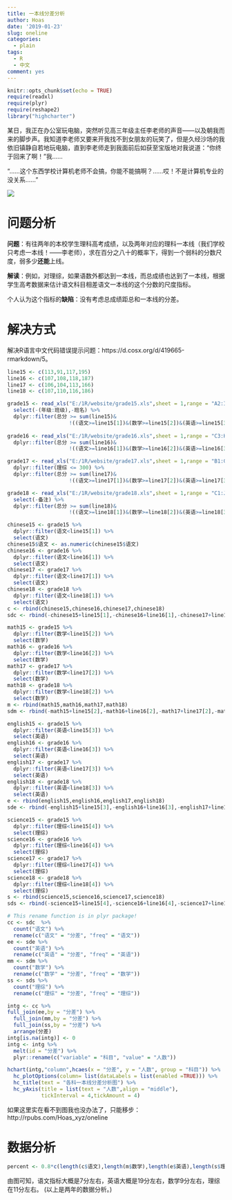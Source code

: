 ```yaml
---
title: 一本线分差分析
author: Hoas
date: '2019-01-23'
slug: oneline
categories:
  - plain
tags:
  - R
  - 中文
comment: yes
---
```

```r
knitr::opts_chunk$set(echo = TRUE)
require(readxl)
require(plyr)
require(reshape2)
library("highcharter")
```

某日，我正在办公室玩电脑，突然听见高三年级主任李老师的声音——以及朝我而来的脚步声。我知道李老师又要来开我找不到女朋友的玩笑了，但是久经沙场的我依旧镇静自若地玩电脑，直到李老师走到我面前后如获至宝版地对我说道：“你终于回来了啊！”我……

“……这个东西学校计算机老师不会搞，你能不能搞啊？……哎！不是计算机专业的没关系……”

<img src="https://pic.36krcnd.com/201802/27112556/l57o5cb4lzuzn7e1.jpg!1200">

# 问题分析

**问题**：有往两年的本校学生理科高考成绩，以及两年对应的理科一本线（我们学校只考虑一本线！——李老师），求在百分之八十的概率下，得到一个弱科的分数尺度，弱多少**还能**上线。

**解读**：例如，对理综，如果语数外都达到一本线，而总成绩也达到了一本线，根据学生高考数据来估计语文科目相差语文一本线的这个分数的尺度指标。

个人认为这个指标的**缺陷**：没有考虑总成绩距总和一本线的分差。

# 解决方式

解决R语言中文代码错误提示问题：https://d.cosx.org/d/419665-rmarkdown/5。

```r
line15 <- c(113,91,117,195)
line16 <- c(107,108,118,187)
line17 <- c(106,104,113,166)
line18 <- c(107,110,116,186)

grade15 <- read_xls("E:/1R/website/grade15.xls",sheet = 1,range = "A2:I1124",col_names = TRUE) %>%
  select(-(年级:班级),-班名) %>%
  dplyr::filter(总分 >= sum(line15)&
                    !((语文>=line15[1])&(数学>=line15[2])&(英语>=line15[3])&(理综>=line15[4])))
  
grade16 <- read_xls("E:/1R/website/grade16.xls",sheet = 1,range = "C3:H1126",col_names = TRUE) %>%
  dplyr::filter(总分 >= sum(line16)&
                    !((语文>=line16[1])&(数学>=line16[2])&(英语>=line16[3])&(理综>=line16[4])))

grade17 <- read_xls("E:/1R/website/grade17.xls",sheet = 1,range = "B1:G1065",col_names = TRUE) %>%
  dplyr::filter(理综 <= 300) %>%
  dplyr::filter(总分 >= sum(line17)&
                    !((语文>=line17[1])&(数学>=line17[2])&(英语>=line17[3])&(理综>=line17[4])))

grade18 <- read_xls("E:/1R/website/grade18.xls",sheet = 1,range = "C1:J989",col_names = TRUE) %>%
  select(-备注) %>%
  dplyr::filter(总分 >= sum(line18)&
                    !((语文>=line18[1])&(数学>=line18[2])&(英语>=line18[3])&(理综>=line18[4])))

chinese15 <- grade15 %>%
  dplyr::filter(语文<line15[1]) %>%
  select(语文)
chinese15$语文 <- as.numeric(chinese15$语文)
chinese16 <- grade16 %>%
  dplyr::filter(语文<line16[1]) %>%
  select(语文)
chinese17 <- grade17 %>%
  dplyr::filter(语文<line17[1]) %>%
  select(语文)
chinese18 <- grade18 %>%
  dplyr::filter(语文<line18[1]) %>%
  select(语文)
c <- rbind(chinese15,chinese16,chinese17,chinese18)
sdc <- rbind(-chinese15+line15[1],-chinese16+line16[1],-chinese17+line17[1],-chinese18+line18[1])

math15 <- grade15 %>%
  dplyr::filter(数学<line15[2]) %>%
  select(数学)
math16 <- grade16 %>%
  dplyr::filter(数学<line16[2]) %>%
  select(数学)
math17 <- grade17 %>%
  dplyr::filter(数学<line17[2]) %>%
  select(数学)
math18 <- grade18 %>%
  dplyr::filter(数学<line18[2]) %>%
  select(数学)
m <- rbind(math15,math16,math17,math18)
sdm <- rbind(-math15+line15[2],-math16+line16[2],-math17+line17[2],-math18+line18[2])

english15 <- grade15 %>%
  dplyr::filter(英语<line15[3]) %>%
  select(英语)
english16 <- grade16 %>%
  dplyr::filter(英语<line16[3]) %>%
  select(英语)
english17 <- grade17 %>%
  dplyr::filter(英语<line17[3]) %>%
  select(英语)
english18 <- grade18 %>%
  dplyr::filter(英语<line18[3]) %>%
  select(英语)
e <- rbind(english15,english16,english17,english18)
sde <- rbind(-english15+line15[3],-english16+line16[3],-english17+line17[3],-english18+line18[3])

science15 <- grade15 %>%
  dplyr::filter(理综<line15[4]) %>%
  select(理综)
science16 <- grade16 %>%
  dplyr::filter(理综<line16[4]) %>%
  select(理综)
science17 <- grade17 %>%
  dplyr::filter(理综<line17[4]) %>%
  select(理综)
science18 <- grade18 %>%
  dplyr::filter(理综<line18[4]) %>%
  select(理综)
s <- rbind(science15,science16,science17,science18)
sds <- rbind(-science15+line15[4],-science16+line16[4],-science17+line17[4],-science18+line18[4])

# This rename function is in plyr package!
cc <- sdc  %>%
  count("语文") %>%
  rename(c("语文" = "分差", "freq" = "语文"))
ee <- sde %>%
  count("英语") %>%
  rename(c("英语" = "分差", "freq" = "英语"))
mm <- sdm %>%
  count("数学") %>%
  rename(c("数学" = "分差", "freq" = "数学"))
ss <- sds %>%
  count("理综") %>%
  rename(c("理综" = "分差", "freq" = "理综"))

intg <- cc %>%
full_join(ee,by = "分差") %>%
  full_join(mm,by = "分差") %>%
  full_join(ss,by = "分差") %>%
  arrange(分差)
intg[is.na(intg)] <- 0
intg <- intg %>%
  melt(id = "分差") %>%
  plyr::rename(c("variable" = "科目", "value" = "人数"))

hchart(intg,"column",hcaes(x = "分差", y = "人数", group = "科目")) %>%
  hc_plotOptions(column= list(dataLabels = list(enabled =TRUE))) %>% 
  hc_title(text = "各科一本线分差分析图") %>%
  hc_yAxis(title = list(text = "人数",align = "middle"),
           tickInterval = 4,tickAmount = 4)
```

如果这里实在看不到图我也没办法了，只能移步：http://rpubs.com/Hoas_xyz/oneline

# 数据分析

```r
percent <- 0.8*c(length(c$语文),length(m$数学),length(e$英语),length(s$理综))
```

由图可知，语文指标大概是7分左右，英语大概是19分左右，数学9分左右，理综在11分左右。
(以上是两年的数据分析。)